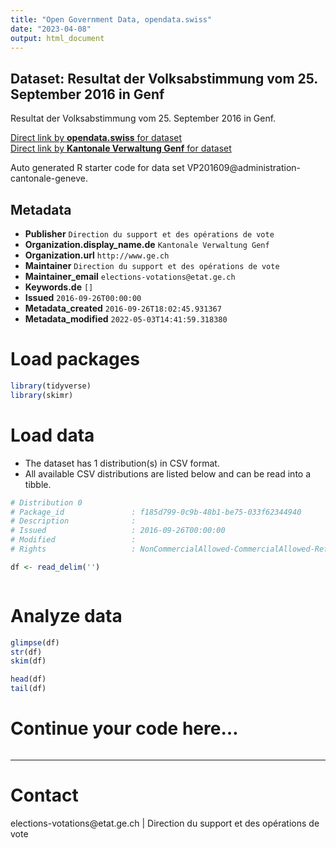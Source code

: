 ```yaml
---
title: "Open Government Data, opendata.swiss"
date: "2023-04-08"
output: html_document
---
```


## Dataset: Resultat der Volksabstimmung vom 25. September 2016 in Genf

Resultat der Volksabstimmung vom 25. September 2016 in Genf.

[Direct link by **opendata.swiss** for dataset](https://opendata.swiss/de/dataset/votation-populaire-du-25-septembre-2016-resultats-detailles-du-canton-de-geneve)<br>
[Direct link by **Kantonale Verwaltung Genf** for dataset]()

Auto generated R starter code for data set VP201609@administration-cantonale-geneve.

## Metadata

- **Publisher** `Direction du support et des opérations de vote`
- **Organization.display_name.de** `Kantonale Verwaltung Genf`
- **Organization.url** `http://www.ge.ch`
- **Maintainer** `Direction du support et des opérations de vote`
- **Maintainer_email** `elections-votations@etat.ge.ch`
- **Keywords.de** `[]`
- **Issued** `2016-09-26T00:00:00`
- **Metadata_created** `2016-09-26T18:02:45.931367`
- **Metadata_modified** `2022-05-03T14:41:59.318380`


# Load packages

```r

library(tidyverse)
library(skimr)

```

# Load data

-   The dataset has 1 distribution(s) in CSV format.
-   All available CSV distributions are listed below and can be read into a tibble.

```r

# Distribution 0
# Package_id               : f185d799-0c9b-48b1-be75-033f62344940
# Description              : 
# Issued                   : 2016-09-26T00:00:00
# Modified                 : 
# Rights                   : NonCommercialAllowed-CommercialAllowed-ReferenceRequired

df <- read_delim('')



```

# Analyze data

```r

glimpse(df)
str(df)
skim(df)

head(df)
tail(df)

```

# Continue your code here...

```r

```

------------------------------------------------------------------------

# Contact

elections-votations@etat.ge.ch | Direction du support et des opérations de vote
